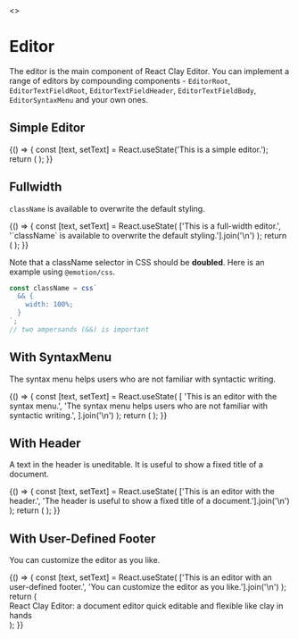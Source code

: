 
<Meta title="Get Started/Editor" />

<Story name="Page">
  <></>
</Story>

# Editor

The editor is the main component of React Clay Editor. You can implement a range of editors by compounding components -
`EditorRoot`, `EditorTextFieldRoot`, `EditorTextFieldHeader`, `EditorTextFieldBody`, `EditorSyntaxMenu` and your own
ones.


## Simple Editor

<Canvas>
  <Story name="Simple Editor">
    {() => {
      const [text, setText] = React.useState('This is a simple editor.');
      return (
        <EditorRoot text={text} setText={setText}>
          <EditorTextFieldRoot>
            <EditorTextFieldBody />
          </EditorTextFieldRoot>
        </EditorRoot>
      );
    }}
  </Story>
</Canvas>

## Fullwidth

`className` is available to overwrite the default styling.

<Canvas>
  <Story name="Fullwidth">
    {() => {
      const [text, setText] = React.useState(
        ['This is a full-width editor.', '`className` is available to overwrite the default styling.'].join('\n')
      );
      return (
        <EditorRoot
          text={text}
          setText={setText}
          className={css`
            && {
              width: 100%;
            }
          `}
        >
          <EditorTextFieldRoot>
            <EditorTextFieldBody />
          </EditorTextFieldRoot>
        </EditorRoot>
      );
    }}
  </Story>
</Canvas>

Note that a className selector in CSS should be **doubled**. Here is an example using `@emotion/css`.

```ts
const className = css`
  && {
    width: 100%;
  }
`;
// two ampersands (&&) is important
```

## With SyntaxMenu

The syntax menu helps users who are not familiar with syntactic writing.

<Canvas>
  <Story name="With SyntaxMenu">
    {() => {
      const [text, setText] = React.useState(
        [
          'This is an editor with the syntax menu.',
          'The syntax menu helps users who are not familiar with syntactic writing.',
        ].join('\n')
      );
      return (
        <EditorRoot text={text} setText={setText}>
          <EditorSyntaxMenu />
          <EditorTextFieldRoot>
            <EditorTextFieldBody />
          </EditorTextFieldRoot>
        </EditorRoot>
      );
    }}
  </Story>
</Canvas>

## With Header

A text in the header is uneditable. It is useful to show a fixed title of a document.

<Canvas>
  <Story name="With Header">
    {() => {
      const [text, setText] = React.useState(
        ['This is an editor with the header.', 'The header is useful to show a fixed title of a document.'].join('\n')
      );
      return (
        <EditorRoot text={text} setText={setText}>
          <EditorTextFieldRoot>
            <EditorTextFieldHeader header="React Clay Editor Header" />
            <EditorTextFieldBody />
          </EditorTextFieldRoot>
        </EditorRoot>
      );
    }}
  </Story>
</Canvas>

## With User-Defined Footer

You can customize the editor as you like.

<Canvas>
  <Story name="With User Defined Footer">
    {() => {
      const [text, setText] = React.useState(
        ['This is an editor with an user-defined footer.', 'You can customize the editor as you like.'].join('\n')
      );
      return (
        <EditorRoot text={text} setText={setText}>
          <EditorTextFieldRoot>
            <EditorTextFieldBody />
          </EditorTextFieldRoot>
          <div style={{ textAlign: 'end', fontSize: '0.7rem', color: 'rgba(0, 0, 0, 0.4)' }}>
            React Clay Editor: a document editor quick editable and flexible like clay in hands
          </div>
        </EditorRoot>
      );
    }}
  </Story>
</Canvas>
